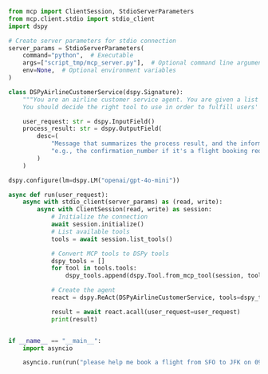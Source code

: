 
```python
from mcp import ClientSession, StdioServerParameters
from mcp.client.stdio import stdio_client
import dspy

# Create server parameters for stdio connection
server_params = StdioServerParameters(
    command="python",  # Executable
    args=["script_tmp/mcp_server.py"],  # Optional command line arguments
    env=None,  # Optional environment variables
)

class DSPyAirlineCustomerService(dspy.Signature):
    """You are an airline customer service agent. You are given a list of tools to handle user requests.
    You should decide the right tool to use in order to fulfill users' requests."""

    user_request: str = dspy.InputField()
    process_result: str = dspy.OutputField(
        desc=(
            "Message that summarizes the process result, and the information users need, "
            "e.g., the confirmation_number if it's a flight booking request."
        )
    )

dspy.configure(lm=dspy.LM("openai/gpt-4o-mini"))

async def run(user_request):
    async with stdio_client(server_params) as (read, write):
        async with ClientSession(read, write) as session:
            # Initialize the connection
            await session.initialize()
            # List available tools
            tools = await session.list_tools()

            # Convert MCP tools to DSPy tools
            dspy_tools = []
            for tool in tools.tools:
                dspy_tools.append(dspy.Tool.from_mcp_tool(session, tool))

            # Create the agent
            react = dspy.ReAct(DSPyAirlineCustomerService, tools=dspy_tools)

            result = await react.acall(user_request=user_request)
            print(result)


if __name__ == "__main__":
    import asyncio

    asyncio.run(run("please help me book a flight from SFO to JFK on 09/01/2025, my name is Adam"))
```
